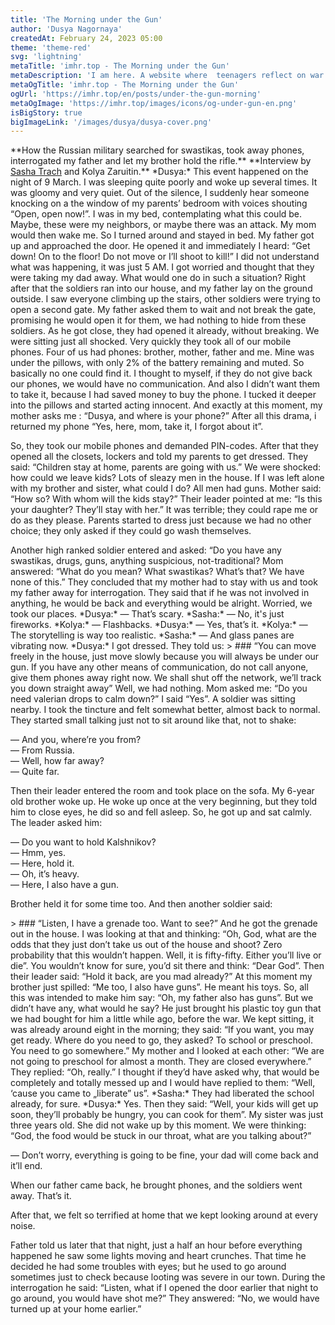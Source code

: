 ```yaml
---
title: 'The Morning under the Gun'
author: 'Dusya Nagornaya'
createdAt: February 24, 2023 05:00
theme: 'theme-red'
svg: 'lightning'
metaTitle: 'imhr.top - The Morning under the Gun'
metaDescription: 'I am here. A website where  teenagers reflect on war and peace.'
metaOgTitle: 'imhr.top - The Morning under the Gun'
ogUrl: 'https://imhr.top/en/posts/under-the-gun-morning'
metaOgImage: 'https://imhr.top/images/icons/og-under-gun-en.png'
isBigStory: true
bigImageLink: '/images/dusya/dusya-cover.png'
---
```


<Heading img="/images/dusya/dusya-cover.png" photoLeft/>

<Medium>
  **How the Russian military searched for swastikas, took away phones, interrogated my father and let my brother hold the rifle.**
  **Interview by <a href="/en/posts/odessa-tbilisi">Sasha Trach</a> and Kolya Zaruitin.**
</Medium>

<Medium>
*Dusya:* This event happened on the night of 9 March. I was sleeping quite poorly and woke up several times. It was gloomy and very quiet. Out of the silence, I suddenly hear someone knocking on a the window of my parents’ bedroom with voices shouting “Open, open now!”. I was in my bed, contemplating what this could be. Maybe, these were my neighbors, or maybe there was an attack. My mom would then wake me. So I turned around and stayed in bed. My father got up and approached the door. He opened it and immediately I heard: “Get down! On to the floor! Do not move or I’ll shoot to kill!” I did not understand what was happening, it was just 5 AM. I got worried and thought that they were taking my dad away. What would one do in such a situation?
</Medium>

<Large>
  <PhotoFullPage className="mt-4"
    src="/images/dusya/start.jpg"
  />
</Large>

<Medium>
Right after that the soldiers ran into our house, and my father lay on the ground outside. I saw everyone climbing up the stairs, other soldiers were trying to open a second gate. My father asked them to wait and not break the gate, promising he would open it for them, we had nothing to hide from these soldiers. As he got close, they had opened it already, without breaking. We were sitting just all shocked. Very quickly they took all of our mobile phones. Four of us had phones: brother, mother, father and me. Mine was under the pillows, with only 2% of the battery remaining and muted. So basically no one could find it. I thought to myself, if they do not give back our phones, we would have no communication. And also I didn’t want them to take it, because I had saved money to buy the phone. I tucked it deeper into the pillows and started acting innocent. And exactly at this moment, my mother asks me : “Dusya, and where is your phone?” After all this drama, i returned my phone “Yes, here, mom, take it, I forgot about it”.

So, they took our mobile phones and demanded PIN-codes. After that they opened all the closets, lockers and told my parents to get dressed. They said: “Children stay at home, parents are going with us.” We were shocked: how could we leave kids? Lots of sleazy men in the house. If I was left alone with my brother and sister, what could I do? All men had guns. Mother said: “How so? With whom will the kids stay?” Their leader pointed at me: “Is this your daughter? They’ll stay with her.” It was terrible; they could rape me or do as they please. Parents started to dress just because we had no other choice; they only asked if they could go wash themselves.
</Medium>

<Large>
  <PhotoFullPage className="mt-4"
    src="/images/dusya/wtf.jpg"
  />
</Large>


<Medium>
Another high ranked soldier entered and asked: “Do you have any swastikas, drugs, guns, anything suspicious, not-traditional? Mom answered: “What do you mean? What swastikas? What’s that? We have none of this.” They concluded that my mother had to stay with us and took my father away for interrogation. They said that if he was not involved in anything, he would be back and everything would be alright. Worried, we took our places.
</Medium>

<Large>
<BorderedSection text='Something was banging not far away, it sounded like fireworks'>
    *Dusya:* — That’s scary.
    *Sasha:* — No, it's just fireworks.
    *Kolya:* — Flashbacks.
    *Dusya:* — Yes, that’s it.
    *Kolya:* — The storytelling is way too realistic.
    *Sasha:* — And glass panes are vibrating now.
</BorderedSection>
</Large>

<Medium>
*Dusya:* I got dressed. They told us:
</Medium>

<Large>
  > ### “You can move freely in the house, just move slowly because you will always be under our gun. If you have any other means of communication, do not call anyone, give them phones away right now. We shall shut off the network, we’ll track you down straight away”
</Large>

<Medium>
Well, we had nothing. Mom asked me: “Do you need valerian drops to calm down?” I said “Yes”. A soldier was sitting nearby. I took the tincture and felt somewhat better, almost back to normal. They started small talking just not to sit around like that, not to shake:

— And you, where’re you from?  
— From Russia.  
— Well, how far away?  
— Quite far.

Then their leader entered the room and took place on the sofa. My 6-year old brother woke up. He woke up once at the very beginning, but they told him to close eyes, he did so and fell asleep. So, he got up and sat calmly. The leader asked him:

— Do you want to hold Kalshnikov?  
— Hmm, yes.  
— Here, hold it.  
— Oh, it’s heavy.  
— Here, I also have a gun. 

Brother held it for some time too. And then another soldier said:
</Medium>

<Large>
  > ### “Listen, I have a grenade too. Want to see?” And he got the grenade out in the house. 
</Large>

<Medium>
I was looking at that and thinking: “Oh, God, what are the odds that they just don’t take us out of the house and shoot? Zero probability that this wouldn’t happen. Well, it is fifty-fifty. Either you’ll live or die”. You wouldn’t know for sure, you’d sit there and think: “Dear God”. Then their leader said: “Hold it back, are you mad already?” At this moment my brother just spilled: “Me too, I also have guns”. He meant his toys. So, all this was intended to make him say: “Oh, my father also has guns”. But we didn’t have any, what would he say? He just brought his plastic toy gun that we had bought for him a little while ago, before the war.
</Medium>

<Large>
  <PhotoFullPage className="mt-4"
    src="/images/dusya/collaj.jpg"
  />
</Large>

<Medium>
We kept sitting, it was already around eight in the morning; they said: “If you want, you may get ready. Where do you need to go, they asked? To school or preschool. You need to go somewhere.” My mother and I looked at each other: “We are not going to preschool for almost a month. They are closed everywhere.” They replied: “Oh, really.” I thought if they’d have asked why, that would be completely and totally messed up and I would have replied to them: “Well, ‘cause you came to „liberate” us”.
</Medium>

<Medium>
*Sasha:* They had liberated the school already, for sure. 
</Medium>

<Medium>
*Dusya:* Yes. Then they said: “Well, your kids will get up soon, they’ll probably be hungry, you can cook for them”. My sister was just three years old. She did not wake up by this moment. We were thinking: “God, the food would be stuck in our throat, what are you talking about?”

—  Don’t worry, everything is going to be fine, your dad will come back and it’ll end.    

When our father came back, he brought phones, and the soldiers went away. That’s it. 
</Medium>

<Large>
  <PhotoFullPage className="mt-4"
    src="/images/dusya/final.jpg"
  />
</Large>

<Medium>
After that, we felt so terrified at home that we kept looking around at every noise.

Father told us later that that night, just a half an hour before everything happened he saw some lights moving and heart crunches. That time he decided he had some troubles with eyes; but he used to go around sometimes just to check because looting was severe in our town. During the interrogation he said: “Listen, what if I opened the door earlier that night to go around, you would have shot me?” They answered: “No, we would have turned up at your home earlier.”
</Medium>
